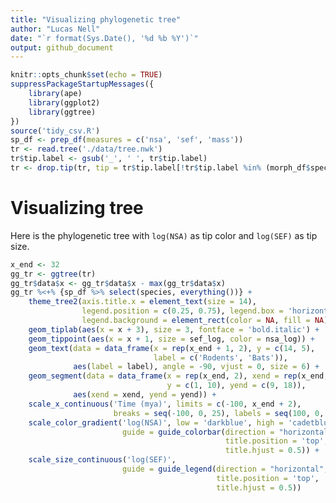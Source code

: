 ```yaml
---
title: "Visualizing phylogenetic tree"
author: "Lucas Nell"
date: "`r format(Sys.Date(), '%d %b %Y')`"
output: github_document
---
```


```r
knitr::opts_chunk$set(echo = TRUE)
suppressPackageStartupMessages({
    library(ape)
    library(ggplot2)
    library(ggtree)
})
source('tidy_csv.R')
sp_df <- prep_df(measures = c('nsa', 'sef', 'mass'))
tr <- read.tree('./data/tree.nwk')
tr$tip.label <- gsub('_', ' ', tr$tip.label)
tr <- drop.tip(tr, tip = tr$tip.label[!tr$tip.label %in% (morph_df$species %>% unique)])
```




# Visualizing tree

Here is the phylogenetic tree with `log(NSA)` as tip color and `log(SEF)` as tip size.


```r
x_end <- 32
gg_tr <- ggtree(tr)
gg_tr$data$x <- gg_tr$data$x - max(gg_tr$data$x)
gg_tr %<+% {sp_df %>% select(species, everything())} +
    theme_tree2(axis.title.x = element_text(size = 14),
                legend.position = c(0.25, 0.75), legend.box = 'horizontal',
                legend.background = element_rect(color = NA, fill = NA)) +
    geom_tiplab(aes(x = x + 3), size = 3, fontface = 'bold.italic') +
    geom_tippoint(aes(x = x + 1, size = sef_log, color = nsa_log)) +
    geom_text(data = data_frame(x = rep(x_end + 1, 2), y = c(14, 5), 
                                label = c('Rodents', 'Bats')), 
              aes(label = label), angle = -90, vjust = 0, size = 6) +
    geom_segment(data = data_frame(x = rep(x_end, 2), xend = rep(x_end, 2), 
                                   y = c(1, 10), yend = c(9, 18)), 
              aes(xend = xend, yend = yend)) +
    scale_x_continuous('Time (mya)', limits = c(-100, x_end + 2),
                       breaks = seq(-100, 0, 25), labels = seq(100, 0, -25)) +
    scale_color_gradient('log(NSA)', low = 'darkblue', high = 'cadetblue1',
                         guide = guide_colorbar(direction = "horizontal",
                                                title.position = 'top', 
                                                title.hjust = 0.5)) +
    scale_size_continuous('log(SEF)', 
                         guide = guide_legend(direction = "horizontal",
                                              title.position = 'top', 
                                              title.hjust = 0.5))
```
